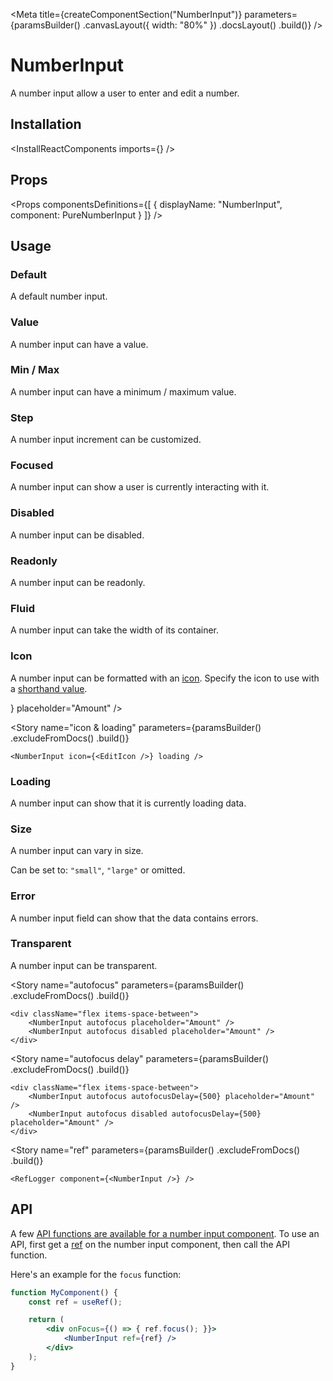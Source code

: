 
<Meta
    title={createComponentSection("NumberInput")}
    parameters={paramsBuilder()
        .canvasLayout({ width: "80%" })
        .docsLayout(<ReactComponentsLayout semanticPath="/elements/input" />)
        .build()}
/>

# NumberInput

A number input allow a user to enter and edit a number.

## Installation

<InstallReactComponents imports={<Imports />} />

## Props

<HocWarning componentName="Input" semanticPath="/elements/input" />

<Props
    componentsDefinitions={[
        { displayName: "NumberInput", component: PureNumberInput }
    ]}
/>

## Usage

### Default

A default number input.

<Preview>
    <Story name="default">
        <NumberInput />
    </Story>
</Preview>

### Value

A number input can have a value.

<Preview>
    <Story name="value">
        <NumberInput defaultValue={1} />
    </Story>
</Preview>

### Min / Max

A number input can have a minimum / maximum value.

<Preview>
    <Story name="boundaries">
        <NumberInput min={-5} max={5} />
    </Story>
</Preview>

### Step

A number input increment can be customized.

<Preview>
    <Story name="step">
        <NumberInput step={5} />
    </Story>
</Preview>

### Focused

A number input can show a user is currently interacting with it.

<Preview>
    <Story name="focused">
        <NumberInput focus placeholder="Amount" />
    </Story>
</Preview>

### Disabled

A number input can be disabled.

<Preview>
    <Story name="disabled">
        <NumberInput disabled placeholder="Amount" />
    </Story>
</Preview>

### Readonly

A number input can be readonly.

<Preview>
    <Story name="readonly">
        <NumberInput readOnly value={1} />
    </Story>
</Preview>

### Fluid

A number input can take the width of its container.

<Preview>
    <Story name="fluid">
        <NumberInput fluid placeholder="Amount" />
    </Story>
</Preview>

### Icon

A number input can be formatted with an [icon](?path=/docs/materials-icons--page). Specify the icon to use with a [shorthand value](?path=/docs/getting-started-shorthand-props--page).

<Preview>
    <Story name="icon">
        <div className="flex items-space-between">
            <NumberInput icon={<EditIcon />} placeholder="Amount" />
        </div>
    </Story>
</Preview>

<Story
    name="icon & loading"
    parameters={paramsBuilder()
        .excludeFromDocs()
        .build()}
>
    <NumberInput icon={<EditIcon />} loading />
</Story>

### Loading

A number input can show that it is currently loading data.

<Preview>
    <Story name="loading">
        <NumberInput loading placeholder="Amount" />
    </Story>
</Preview>

### Size

A number input can vary in size.

Can be set to: `"small"`, `"large"` or omitted.

<Preview>
    <Story name="size">
        <div className="flex items-end items-space-between">
            <div className="flex-auto">
                <NumberInput size="small" fluid placeholder="Amount" />
            </div>
            <div className="flex-auto">
                <NumberInput fluid placeholder="Amount" />
            </div>
            <div className="flex-auto">
                <NumberInput size="large" fluid placeholder="Amount" />
            </div>
        </div>
    </Story>
</Preview>

### Error

A number input field can show that the data contains errors.

<Preview>
    <Story name="error">
        <NumberInput error placeholder="Amount" />
    </Story>
</Preview>

### Transparent

A number input can be transparent.

<Preview>
    <Story name="transparent">
        <NumberInput transparent placeholder="Amount" />
    </Story>
</Preview>

<Story
    name="autofocus"
    parameters={paramsBuilder()
        .excludeFromDocs()
        .build()}
>
    <div className="flex items-space-between">
        <NumberInput autofocus placeholder="Amount" />
        <NumberInput autofocus disabled placeholder="Amount" />
    </div>
</Story>

<Story
    name="autofocus delay"
    parameters={paramsBuilder()
        .excludeFromDocs()
        .build()}
>
    <div className="flex items-space-between">
        <NumberInput autofocus autofocusDelay={500} placeholder="Amount" />
        <NumberInput autofocus disabled autofocusDelay={500} placeholder="Amount" />
    </div>
</Story>

<Story
    name="ref"
    parameters={paramsBuilder()
        .excludeFromDocs()
        .build()}
>
    <RefLogger component={<NumberInput />} />
</Story>

## API

A few [API functions are available for a number input component](https://developer.mozilla.org/en-US/docs/Web/API/HTMLInputElement#Methods). To use an API, first get a [ref](https://reactjs.org/docs/refs-and-the-dom.html) on the number input component, then call the API function.

Here's an example for the `focus` function:

```jsx dark
function MyComponent() {
    const ref = useRef();

    return (
        <div onFocus={() => { ref.focus(); }}>
            <NumberInput ref={ref} />
        </div>
    );
}
```
